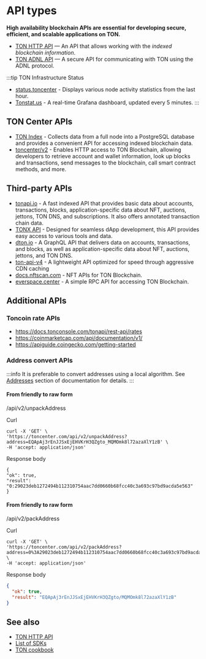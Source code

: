 
# API types

**High availability blockchain APIs are essential for developing secure, efficient, and scalable applications on TON.**

* [TON HTTP API](/v3/guidelines/dapps/apis-sdks/ton-http-apis) — An API that allows working with the *indexed blockchain information*.
* [TON ADNL API](/v3/guidelines/dapps/apis-sdks/ton-adnl-apis) — A secure API for communicating with TON using the ADNL protocol.

:::tip TON Infrastructure Status

* [status.toncenter](https://status.toncenter.com/) - Displays various node activity statistics from the last hour.
* [Tonstat.us](https://tonstat.us/) - A real-time Grafana dashboard, updated every 5 minutes.
  :::

## TON Center APIs

* [TON Index](https://toncenter.com/api/v3/) - Collects data from a full node into a PostgreSQL database and provides a convenient API for accessing indexed blockchain data.
* [toncenter/v2](https://toncenter.com/) - Enables HTTP access to TON Blockchain, allowing developers to retrieve account and wallet information, look up blocks and transactions, send messages to the blockchain, call smart contract methods, and more.

## Third-party APIs

* [tonapi.io](https://docs.tonconsole.com/tonapi) - A fast indexed API that provides basic data about accounts, transactions, blocks, application-specific data about NFT, auctions, jettons, TON DNS, and subscriptions. It also offers annotated transaction chain data.
* [TONX API](https://docs.tonxapi.com/) - Designed for seamless dApp development, this API provides easy access to various tools and data.
* [dton.io](https://dton.io/graphql/) - A GraphQL API that delivers data on accounts, transactions, and blocks, as well as application-specific data about NFT, auctions, jettons, and TON DNS.
* [ton-api-v4](https://mainnet-v4.tonhubapi.com) - A lightweight API optimized for speed through aggressive CDN caching
* [docs.nftscan.com](https://docs.nftscan.com/reference/ton/model/asset-model) - NFT APIs for TON Blockchain.
* [everspace.center](https://everspace.center/toncoin) - A simple RPC API for accessing TON Blockchain.

## Additional APIs

### Toncoin rate APIs

* https://docs.tonconsole.com/tonapi/rest-api/rates
* https://coinmarketcap.com/api/documentation/v1/
* https://apiguide.coingecko.com/getting-started

### Address convert APIs

:::info
It is preferable to convert addresses using a local algorithm. See [Addresses](/v3/documentation/smart-contracts/addresses) section of documentation for details.
:::

#### From friendly to raw form

/api/v2/unpackAddress

Curl

```curl
curl -X 'GET' \
'https://toncenter.com/api/v2/unpackAddress?address=EQApAj3rEnJJSxEjEHVKrH3QZgto_MQMOmk8l72azaXlY1zB' \
-H 'accept: application/json'
```

Response body

```curl
{
"ok": true,
"result": "0:29023deb1272494b112310754aac7dd0660b68fcc40c3a693c97bd9acda5e563"
}
```

#### From friendly to raw form

/api/v2/packAddress

Curl

```curl
curl -X 'GET' \
'https://toncenter.com/api/v2/packAddress?address=0%3A29023deb1272494b112310754aac7dd0660b68fcc40c3a693c97bd9acda5e563' \
-H 'accept: application/json'
```

Response body

```json
{
  "ok": true,
  "result": "EQApAj3rEnJJSxEjEHVKrH3QZgto/MQMOmk8l72azaXlY1zB"
}
```

## See also

* [TON HTTP API](/v3/guidelines/dapps/apis-sdks/ton-http-apis)
* [List of SDKs](/v3/guidelines/dapps/apis-sdks/sdk)
* [TON cookbook](/v3/guidelines/dapps/cookbook)

<Feedback />
